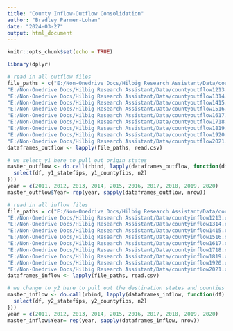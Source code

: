 ---
title: "County Inflow-Outflow Consolidation"
author: "Bradley Parmer-Lohan"
date: "2024-03-27"
output: html_document
---

```{r setup, include=FALSE}
knitr::opts_chunk$set(echo = TRUE)
```

```{r}
library(dplyr)
```


```{r}
# read in all outflow files
file_paths = c("E:/Non-Onedrive Docs/Hilbig Research Assistant/Data/countyoutflow1112.csv",
"E:/Non-Onedrive Docs/Hilbig Research Assistant/Data/countyoutflow1213.csv",
"E:/Non-Onedrive Docs/Hilbig Research Assistant/Data/countyoutflow1314.csv",
"E:/Non-Onedrive Docs/Hilbig Research Assistant/Data/countyoutflow1415.csv",
"E:/Non-Onedrive Docs/Hilbig Research Assistant/Data/countyoutflow1516.csv",
"E:/Non-Onedrive Docs/Hilbig Research Assistant/Data/countyoutflow1617.csv",
"E:/Non-Onedrive Docs/Hilbig Research Assistant/Data/countyoutflow1718.csv",
"E:/Non-Onedrive Docs/Hilbig Research Assistant/Data/countyoutflow1819.csv",
"E:/Non-Onedrive Docs/Hilbig Research Assistant/Data/countyoutflow1920.csv",
"E:/Non-Onedrive Docs/Hilbig Research Assistant/Data/countyoutflow2021.csv")
dataframes_outflow <- lapply(file_paths, read.csv)
```

```{r}
# we select y1 here to pull out origin states
master_outflow <- do.call(rbind, lapply(dataframes_outflow, function(df) {
  select(df, y1_statefips, y1_countyfips, n2)
}))
year = c(2011, 2012, 2013, 2014, 2015, 2016, 2017, 2018, 2019, 2020)
master_outflow$Year= rep(year, sapply(dataframes_outflow, nrow))
```


```{r}
# read in all inflow files
file_paths = c("E:/Non-Onedrive Docs/Hilbig Research Assistant/Data/countyinflow1112.csv",
"E:/Non-Onedrive Docs/Hilbig Research Assistant/Data/countyinflow1213.csv",
"E:/Non-Onedrive Docs/Hilbig Research Assistant/Data/countyinflow1314.csv",
"E:/Non-Onedrive Docs/Hilbig Research Assistant/Data/countyinflow1415.csv",
"E:/Non-Onedrive Docs/Hilbig Research Assistant/Data/countyinflow1516.csv",
"E:/Non-Onedrive Docs/Hilbig Research Assistant/Data/countyinflow1617.csv",
"E:/Non-Onedrive Docs/Hilbig Research Assistant/Data/countyinflow1718.csv",
"E:/Non-Onedrive Docs/Hilbig Research Assistant/Data/countyinflow1819.csv",
"E:/Non-Onedrive Docs/Hilbig Research Assistant/Data/countyinflow1920.csv",
"E:/Non-Onedrive Docs/Hilbig Research Assistant/Data/countyinflow2021.csv")
dataframes_inflow <- lapply(file_paths, read.csv)
```

```{r}
# we change to y2 here to pull out the destination states and counties
master_inflow <- do.call(rbind, lapply(dataframes_inflow, function(df) {
  select(df, y2_statefips, y2_countyfips, n2)
}))
year = c(2011, 2012, 2013, 2014, 2015, 2016, 2017, 2018, 2019, 2020)
master_inflow$Year= rep(year, sapply(dataframes_inflow, nrow))
```
